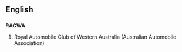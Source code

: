 ==English==

==={{initialism}}===
'''RACWA'''

# Royal Automobile Club of Western Australia (Australian Automobile Association)
{{count page|[[Wiktionary:Page count]]}}